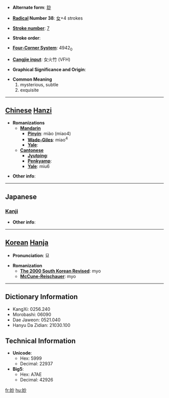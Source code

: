 * '''Alternate form''': [[玅]]

* '''[[Wiktionary:Chinese radical index| Radical]] Number 38''': [[Wiktionary:Chinese radical index 女|女]]+4 strokes

* '''[[Wiktionary:Chinese total strokes index|Stroke number]]''': [[Wiktionary:Chinese total strokes index 7|7]]

* '''Stroke order''': 

* '''[[Wiktionary:Chinese four corner index|Four-Corner System]]''': 4942<sub>0</sub>

* '''[[Wiktionary:Chinese Cangjie index|Cangjie input]]''': 女火竹 (VFH)

* '''Graphical Significance and Origin''': 

* '''Common Meaning'''
*#mysterious, subtle
*# exquisite


----

== [[Chinese]] [[Hanzi]] ==

* '''Romanizations'''
** '''[[Mandarin]]'''
*** '''[[Pinyin]]''': miào (miao4)
*** '''[[Wade-Giles]]''': miao<sup>4</sup>
*** '''[[Yale]]''': 
** '''[[Cantonese]]'''
*** '''[[Jyutping]]''':
*** '''[[Penkyamp]]''': 
*** '''[[Yale]]''': miu6

* '''Other info''': 

----

==Japanese==
===[[Kanji]]===
{{kanji|on readings=[[みょう]] (myō), [[びょう]] (byō)|kun readings=[[わかい]] (wakai), [[たえ]] (tae)}}

* '''Other info''':  

----

== [[Korean]] [[Hanja]] ==

* '''Pronunciation''': 묘

* '''Romanization'''
** '''[[The 2000 South Korean Revised Romanization|The 2000 South Korean Revised]]''': myo
** '''[[McCune-Reischauer]]''': myo

----

== Dictionary Information ==

* KangXi: 0256.240
* Morobashi: 06090
* Dae Jaweon: 0521.040
* Hanyu Da Zidian: 21030.100

== Technical Information ==

* '''Unicode''':
** Hex: 5999
** Decimal: 22937
* '''Big5''':
** Hex: A7AE
** Decimal: 42926

[[fr:妙]]
[[hu:妙]]